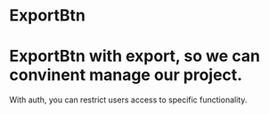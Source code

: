 
<Meta title="Design System|ExportBtn" component={ExportBtn} />

# ExportBtn

# ExportBtn with export, so we can convinent manage our project.

With auth, you can restrict users access to specific functionality.

<Preview withToolbar>
  <Story name="export">
    <StandardExportBtn />
  </Story>
</Preview>

<Props of={ExportBtn} />


